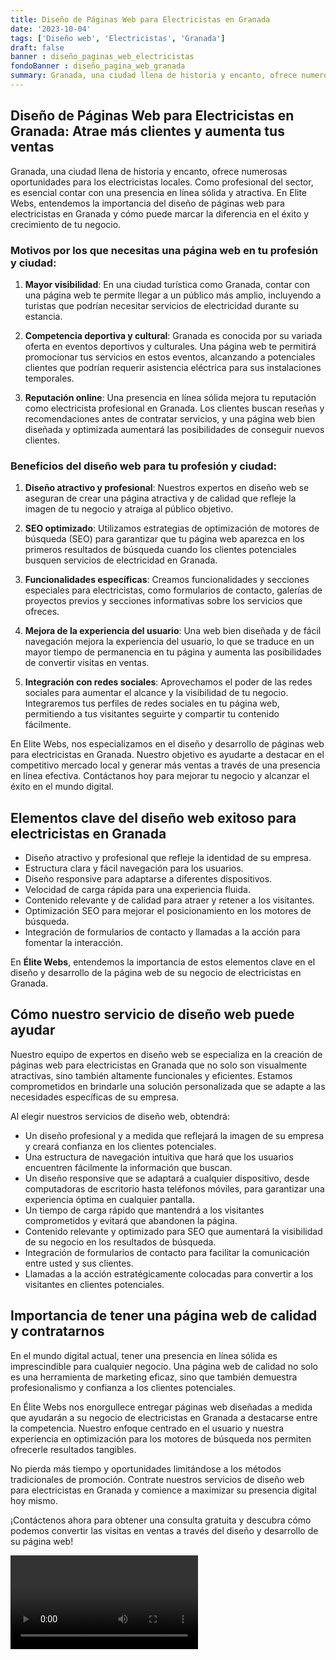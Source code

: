 ```yaml
---
title: Diseño de Páginas Web para Electricistas en Granada
date: '2023-10-04'
tags: ['Diseño web', 'Electricistas', 'Granada']
draft: false
banner : diseño_paginas_web_electricistas
fondoBanner : diseño_pagina_web_granada
summary: Granada, una ciudad llena de historia y encanto, ofrece numerosas oportunidades para los electricistas locales. Como profesional del sector, es esencial contar con una presencia en línea sólida y atractiva. En Elite Webs, entendemos la importancia del diseño de páginas web para electricistas en Granada y cómo puede marcar la diferencia en el éxito y crecimiento de tu negocio.
---
```


## Diseño de Páginas Web para Electricistas en Granada: Atrae más clientes y aumenta tus ventas

Granada, una ciudad llena de historia y encanto, ofrece numerosas oportunidades para los electricistas locales. Como profesional del sector, es esencial contar con una presencia en línea sólida y atractiva. En Elite Webs, entendemos la importancia del diseño de páginas web para electricistas en Granada y cómo puede marcar la diferencia en el éxito y crecimiento de tu negocio.

### Motivos por los que necesitas una página web en tu profesión y ciudad:

1. **Mayor visibilidad**: En una ciudad turística como Granada, contar con una página web te permite llegar a un público más amplio, incluyendo a turistas que podrían necesitar servicios de electricidad durante su estancia.

2. **Competencia deportiva y cultural**: Granada es conocida por su variada oferta en eventos deportivos y culturales. Una página web te permitirá promocionar tus servicios en estos eventos, alcanzando a potenciales clientes que podrían requerir asistencia eléctrica para sus instalaciones temporales.

3. **Reputación online**: Una presencia en línea sólida mejora tu reputación como electricista profesional en Granada. Los clientes buscan reseñas y recomendaciones antes de contratar servicios, y una página web bien diseñada y optimizada aumentará las posibilidades de conseguir nuevos clientes.

### Beneficios del diseño web para tu profesión y ciudad:

1. **Diseño atractivo y profesional**: Nuestros expertos en diseño web se aseguran de crear una página atractiva y de calidad que refleje la imagen de tu negocio y atraiga al público objetivo.

2. **SEO optimizado**: Utilizamos estrategias de optimización de motores de búsqueda (SEO) para garantizar que tu página web aparezca en los primeros resultados de búsqueda cuando los clientes potenciales busquen servicios de electricidad en Granada.

3. **Funcionalidades específicas**: Creamos funcionalidades y secciones especiales para electricistas, como formularios de contacto, galerías de proyectos previos y secciones informativas sobre los servicios que ofreces.

4. **Mejora de la experiencia del usuario**: Una web bien diseñada y de fácil navegación mejora la experiencia del usuario, lo que se traduce en un mayor tiempo de permanencia en tu página y aumenta las posibilidades de convertir visitas en ventas.

5. **Integración con redes sociales**: Aprovechamos el poder de las redes sociales para aumentar el alcance y la visibilidad de tu negocio. Integraremos tus perfiles de redes sociales en tu página web, permitiendo a tus visitantes seguirte y compartir tu contenido fácilmente.

En Elite Webs, nos especializamos en el diseño y desarrollo de páginas web para electricistas en Granada. Nuestro objetivo es ayudarte a destacar en el competitivo mercado local y generar más ventas a través de una presencia en línea efectiva. Contáctanos hoy para mejorar tu negocio y alcanzar el éxito en el mundo digital.

<GifSeo />

<Cta />

## Elementos clave del diseño web exitoso para electricistas en Granada

- Diseño atractivo y profesional que refleje la identidad de su empresa.
- Estructura clara y fácil navegación para los usuarios.
- Diseño responsive para adaptarse a diferentes dispositivos.
- Velocidad de carga rápida para una experiencia fluida.
- Contenido relevante y de calidad para atraer y retener a los visitantes.
- Optimización SEO para mejorar el posicionamiento en los motores de búsqueda.
- Integración de formularios de contacto y llamadas a la acción para fomentar la interacción.

En **Élite Webs**, entendemos la importancia de estos elementos clave en el diseño y desarrollo de la página web de su negocio de electricistas en Granada.

## Cómo nuestro servicio de diseño web puede ayudar

Nuestro equipo de expertos en diseño web se especializa en la creación de páginas web para electricistas en Granada que no solo son visualmente atractivas, sino también altamente funcionales y eficientes. Estamos comprometidos en brindarle una solución personalizada que se adapte a las necesidades específicas de su empresa.

Al elegir nuestros servicios de diseño web, obtendrá:

- Un diseño profesional y a medida que reflejará la imagen de su empresa y creará confianza en los clientes potenciales.
- Una estructura de navegación intuitiva que hará que los usuarios encuentren fácilmente la información que buscan.
- Un diseño responsive que se adaptará a cualquier dispositivo, desde computadoras de escritorio hasta teléfonos móviles, para garantizar una experiencia óptima en cualquier pantalla.
- Un tiempo de carga rápido que mantendrá a los visitantes comprometidos y evitará que abandonen la página.
- Contenido relevante y optimizado para SEO que aumentará la visibilidad de su negocio en los resultados de búsqueda.
- Integración de formularios de contacto para facilitar la comunicación entre usted y sus clientes.
- Llamadas a la acción estratégicamente colocadas para convertir a los visitantes en clientes potenciales.

## Importancia de tener una página web de calidad y contratarnos

En el mundo digital actual, tener una presencia en línea sólida es imprescindible para cualquier negocio. Una página web de calidad no solo es una herramienta de marketing eficaz, sino que también demuestra profesionalismo y confianza a los clientes potenciales.

En Élite Webs nos enorgullece entregar páginas web diseñadas a medida que ayudarán a su negocio de electricistas en Granada a destacarse entre la competencia. Nuestro enfoque centrado en el usuario y nuestra experiencia en optimización para los motores de búsqueda nos permiten ofrecerle resultados tangibles.

No pierda más tiempo y oportunidades limitándose a los métodos tradicionales de promoción. Contrate nuestros servicios de diseño web para electricistas en Granada y comience a maximizar su presencia digital hoy mismo.

¡Contáctenos ahora para obtener una consulta gratuita y descubra cómo podemos convertir las visitas en ventas a través del diseño y desarrollo de su página web!

<Video />

<CtaBot job='Electricistas' city='Granada'/>

<Gmaps query='Granada+españa+maps' />